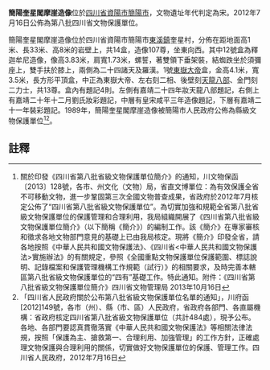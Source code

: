 {{msg:四川省文物保護單位
|名稱 = 簡陽奎星閣摩崖造像
|編號 = 368
|圖片 = 
|級別 = S8
|分類 = 
|時代 = [[宋代|宋代]]
|地点 = [[四川省|四川省]][[資陽市|資陽市]][[簡陽市|簡陽市]]
|坐標 =
|登錄 = 2012年7月16日
}}
'''簡陽奎星閣摩崖造像'''位於[[四川省|四川省]][[資陽市|資陽市]][[簡陽市|簡陽市]]，文物遺址年代判定為宋。2012年7月16日公佈為第八批四川省文物保護單位。

簡陽奎星閣摩崖造像位於四川省資陽市簡陽市[[東溪鎮|東溪鎮]]奎星村，分佈在距地面高1米、長33米、高8米的岩壁上，共14盒，造像107尊，坐東向西。其中12號盒為釋迦牟尼造像，像高3.83米，肩寬1.73米，螺誓，著雙領下垂架裝，結蜘跌坐於須彌座上，雙手扶於膝上，兩側為二十四諸天及羅漢。1號[[東嶽大帝|東嶽大帝]]盒，金高4.1米，寬3.5米，長方形平頂盒，中正為東嶽大帝、左右刻二相、後壁刻[[天龍八部|天龍八部]]、金門刻二力士，共13尊。盒內有題記4則。左側有嘉靖二十四年妝天龍八部題記，右側上有嘉靖二十年十二月劉氏妝彩題記，中層有皇宋咸平三年造像題記，下層有嘉靖二十一年裝彩題記。1989年，簡陽奎星閣摩崖造像被簡陽市人民政府公佈為縣級文物保護單位<ref>關於印發《四川省第八批省級文物保護單位簡介》的通知，川文物保函〔2013〕128號，各市、州文化（文物）局，省直文博單位：為有效保護全省不可移動文物，進一步鞏固第三次全國文物普查成果，省政府於2012年7月核定公佈了“四川省第八批省級文物保護單位”。為切實加強和規範全省第八批省級文物保護單位的保護管理和合理利用，我局組織開展了《四川省第八批省級文物保護單位簡介》（以下簡稱《簡介》）的編制工作。該《簡介》在專家審核和徵求各地文物部門意見的基礎上已由我局核定。現將《簡介》印發全省，請各地按照《中華人民共和國文物保護法》、《四川省<中華人民共和國文物保護法>實施辦法》的有關規定，參照《全國重點文物保護單位保護範圍、標誌說明、記錄檔案和保護管理機構工作規範（試行）》的相關要求，及時完善本轄區第八批省級文物保護單位的“四有”基礎工作。特此通知。附件：《四川省第八批省級文物保護單位簡介》四川省文物管理局  2013年10月16日</ref><ref>「四川省人民政府關於公布第八批省級文物保護單位名單的通知」，川府函[2012]149號，各市（州）、縣（市、區）人民政府，省政府各部門、各直屬機構：省政府核定四川省第八批省級文物保護單位（共計484處），現予公布。各地、各部門要認真貫徹落實《中華人民共和國文物保護法》等相關法律法規，按照「保護為主、搶救第一、合理利用、加強管理」的工作方針，正確處理文物保護與合理利用的關係，切實做好文物保護單位的保護、管理工作。四川省人民政府，2012年7月16日</ref>。
==註釋==
{{reflist}}